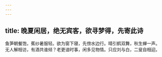 ```yaml
---
---
---
```

title: 晚夏闲居，绝无宾客，欲寻梦得，先寄此诗
---



鱼笋朝餐饱，蕉纱暑服轻。欲为窗下寝，先傍水边行。晴引鹤双舞，秋生蝉一声。无人解相访，有酒共谁倾？老更谙时事，闲多见物情。只应刘与白，二叟自相迎。